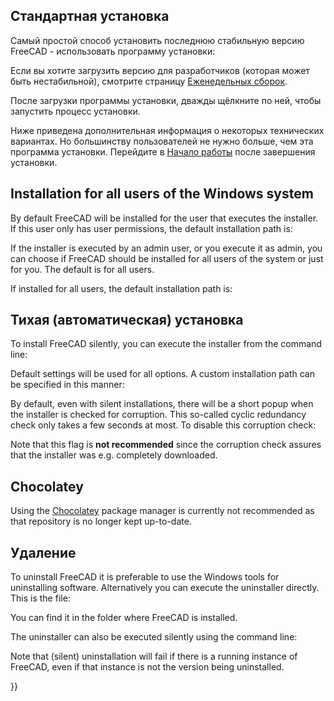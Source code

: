 <languages/>

{{Docnav/ru
|[[Feature_list/ru|Список функций]]
|[[Installing_on_Linux/ru|Установка в Linux]]
}}

{{TOCright}}

<span id="Standard_Installation"></span>
== Стандартная установка ==

<div class="mw-translate-fuzzy">
Самый простой способ установить последнюю стабильную версию FreeCAD - использовать программу установки:
</div>

Если вы хотите загрузить версию для разработчиков (которая может быть нестабильной), смотрите страницу [https://github.com/FreeCAD/FreeCAD-Bundle/releases/tag/weekly-builds Еженедельных сборок].

После загрузки программы установки, дважды щёлкните по ней, чтобы запустить процесс установки.

Ниже приведена дополнительная информация о некоторых технических вариантах. Но большинству пользователей не нужно больше, чем эта программа установки.  Перейдите в [[Getting_started/ru|Начало работы]] после завершения установки.

== Installation for all users of the Windows system ==

By default FreeCAD will be installed for the user that executes the installer. If this user only has user permissions, the default installation path is:
: {{FileName|C:\Users\<username>\AppData\Local\Programs\FreeCAD X.YY}}

If the installer is executed by an admin user, or you execute it as admin, you can choose if FreeCAD should be installed for all users of the system or just for you. The default is for all users.

If installed for all users, the default installation path is:
: {{FileName|C:\Program Files\FreeCAD X.YY}}

<span id="Silent_Installation"></span>
== Тихая (автоматическая) установка ==

To install FreeCAD silently, you can execute the installer from the command line:

{{Code|lang=text|code=
FreeCAD-~.exe /S
}}
Default settings will be used for all options. A custom installation path can be specified in this manner:

{{Code|lang=text|code=
FreeCAD-~.exe /S /D=A path to FreeCAD with spaces
}}

By default, even with silent installations, there will be a short popup when the installer is checked for corruption. This so-called cyclic redundancy check only takes a few seconds at most. To disable this corruption check:

{{Code|lang=text|code=
FreeCAD-~.exe /S /NCRC
}}

Note that this {{Incode|/NCRC}} flag is '''not recommended''' since the corruption check assures that the installer was e.g. completely downloaded.

== Chocolatey ==

Using the [https://chocolatey.org/install Chocolatey] package manager is currently not recommended as that repository is no longer kept up-to-date.

<span id="Uninstallation"></span>
== Удаление ==

To uninstall FreeCAD it is preferable to use the Windows tools for uninstalling software. Alternatively you can execute the uninstaller directly. This is the file:
: {{FileName|Uninstall-FreeCAD.exe}}
You can find it in the folder where FreeCAD is installed.

The uninstaller can also be executed silently using the command line:

{{Code|lang=text|code=
Uninstall-FreeCAD.exe /S}}

Note that (silent) uninstallation will fail if there is a running instance of FreeCAD, even if that instance is not the version being uninstalled.


{{Docnav/ru
|[[Feature_list/ru|Список фунций]]
|[[Installing_on_Linux/ru|Установка в Linux]]
}}

{{Userdocnavi{{#translation:}}}}